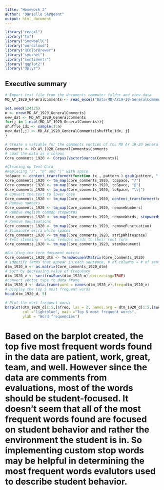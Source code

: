 ```yaml
---
title: "Homework 2"
author: "Danielle Sargeant"
output: html_document
---
```



```r
library("readxl")
library("tm")
library("SnowballC")
library("wordcloud")
library("RColorBrewer")
library("syuzhet")
library("sentimentr")
library("ggplot2")
library("dplyr")
```

## Executive summary


```r
# Import text file from the documents computer folder and view data
MD_AY_1920_GeneralComments <- read_excel("Data/MD-AY19-20-GeneralCommentscopy.xlsx")

set.seed(124125)
n <- nrow(MD_AY_1920_GeneralComments)
new_dat <- MD_AY_1920_GeneralComments
for(j in 1:ncol(MD_AY_1920_GeneralComments)){
shuffle_idx <- sample(1:n)
new_dat[,j] <- MD_AY_1920_GeneralComments[shuffle_idx, j]
}

# Create a variable for the comments section of the MD AY 19-20 General Comments dataset
Comments <- MD_AY_1920_GeneralComments$Comments
# Load the data as a corpus
Core_comments_1920 <- Corpus(VectorSource(Comments))
```

``` r
#Cleaning up Text Data
#Replacing "/", "@" and "|" with space
toSpace <- content_transformer(function (x , pattern ) gsub(pattern, " ", x))
Core_comments_1920 <- tm_map(Core_comments_1920, toSpace, "/")
Core_comments_1920 <- tm_map(Core_comments_1920, toSpace, "@")
Core_comments_1920 <- tm_map(Core_comments_1920, toSpace, "\\|")
# Convert the text to lower case
Core_comments_1920 <- tm_map(Core_comments_1920, content_transformer(tolower))
# Remove numbers
Core_comments_1920 <- tm_map(Core_comments_1920, removeNumbers)
# Remove english common stopwords
Core_comments_1920 <- tm_map(Core_comments_1920, removeWords, stopwords("english"))
# Remove punctuations
Core_comments_1920 <- tm_map(Core_comments_1920, removePunctuation)
# Eliminate extra white spaces
Core_comments_1920 <- tm_map(Core_comments_1920, stripWhitespace)
# Text stemming - which reduces words to their root form
Core_comments_1920 <- tm_map(Core_comments_1920, stemDocument)
```

```r
#Building the term document matrix
Core_comments_1920_dtm <- TermDocumentMatrix(Core_comments_1920)
# identify terms that appear in each sentence, # of columns = # of sentences
dtm_1920_m <- as.matrix(Core_comments_1920_dtm)
# Sort by decreasing value of frequency
dtm_1920_v <- sort(rowSums(dtm_1920_m),decreasing=TRUE)
#convert vector type to data frame 
dtm_1920_d <- data.frame(word = names(dtm_1920_v),freq=dtm_1920_v)
# Display the top 5 most frequent words
head(dtm_1920_d, 5)
```

```r
# Plot the most frequent words
barplot(dtm_1920_d[1:5,]$freq, las = 2, names.arg = dtm_1920_d[1:5,]$word,
        col ="lightblue", main ="Top 5 most frequent words",
        ylab = "Word frequencies")
```

# Based on the barplot created, the top five most frequent words found in the data are patient, work, great, team, and well. However since the data are comments from evaluations, most of the words should be student-focused. It doesn't seem that all of the most frequent words found are focused on student behavior and rather the environment the student is in. So implementing custom stop words may be helpful in determining the most frequent words evalutors used to describe student behavior. 


